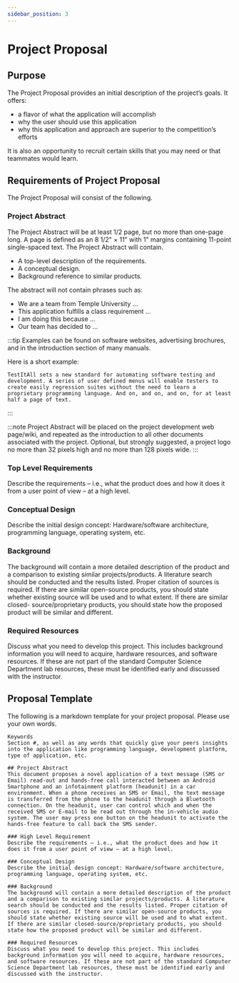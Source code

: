 ```yaml
---
sidebar_position: 3
---
```


# Project Proposal

## Purpose
The Project Proposal provides an initial description of the project’s goals. It offers:
- a flavor of what the application will accomplish
- why the user should use this application
- why this application and approach are superior to the competition’s efforts

It is also an opportunity to recruit certain skills that you may need or that teammates would learn.

## Requirements of Project Proposal
The Project Proposal will consist of the following.

### Project Abstract

The Project Abstract will be at least 1/2 page, but no more than one-page long. A page is defined as an 8 1/2" × 11" with 1" margins containing 11-point single-spaced text. The Project Abstract will contain.

- A top-level description of the requirements.
- A conceptual design.
- Background reference to similar products.

The abstract will not contain phrases such as:

- We are a team from Temple University ...
- This application fulfills a class requirement ...
- I am doing this because ...
- Our team has decided to ...

:::tip
Examples can be found on software websites, advertising brochures, and in the introduction section of many manuals.

Here is a short example:

    TestItAll sets a new standard for automating software testing and development. A series of user defined menus will enable testers to create easily regression suites without the need to learn a proprietary programming language. And on, and on, and on, for at least half a page of text.

:::

:::note
Project Abstract will be placed on the project development web page/wiki, and repeated as the introduction to all other documents associated with the project.
Optional, but strongly suggested, a project logo no more than 32 pixels high and no more than 128 pixels wide.
:::

### Top Level Requirements

Describe the requirements – i.e., what the product does and how it does it from a user point of view – at a high level.

### Conceptual Design

Describe the initial design concept: Hardware/software architecture, programming language, operating system, etc.

### Background

The background will contain a more detailed description of the product and a comparison to existing similar projects/products. A literature search should be conducted and the results listed. Proper citation of sources is required. If there are similar open-source products, you should state whether existing source will be used and to what extent. If there are similar closed- source/proprietary products, you should state how the proposed product will be similar and different.

### Required Resources
Discuss what you need to develop this project. This includes background information you will need to acquire, hardware resources, and software resources. If these are not part of the standard Computer Science Department lab resources, these must be identified early and discussed with the instructor.

## Proposal Template

The following is a markdown template for your project proposal. Please use your own words. 
```
Keywords
Section #, as well as any words that quickly give your peers insights into the application like programming language, development platform, type of application, etc.

## Project Abstract
This document proposes a novel application of a text message (SMS or Email) read-out and hands-free call interacted between an Android Smartphone and an infotainment platform (headunit) in a car environment. When a phone receives an SMS or Email, the text message is transferred from the phone to the headunit through a Bluetooth connection. On the headunit, user can control which and when the received SMS or E-mail to be read out through the in-vehicle audio system. The user may press one button on the headunit to activate the hands-free feature to call back the SMS sender.

### High Level Requirement
Describe the requirements – i.e., what the product does and how it does it from a user point of view – at a high level. 

### Conceptual Design
Describe the initial design concept: Hardware/software architecture, programming language, operating system, etc. 

### Background
The background will contain a more detailed description of the product and a comparison to existing similar projects/products. A literature search should be conducted and the results listed. Proper citation of sources is required. If there are similar open-source products, you should state whether existing source will be used and to what extent. If there are similar closed-source/proprietary products, you should state how the proposed product will be similar and different. 

### Required Resources
Discuss what you need to develop this project. This includes background information you will need to acquire, hardware resources, and software resources. If these are not part of the standard Computer Science Department lab resources, these must be identified early and discussed with the instructor.
```